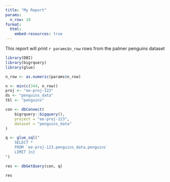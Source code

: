 ```yaml
---
title: "My Report"
params:
  n_row: 10
format:
  html:
    embed-resources: true
---
```


This report will print `r params$n_row` rows from the palmer penguins dataset

```r
library(DBI)
library(bigrquery)
library(glue)

n_row <- as.numeric(params$n_row)

n <- min(c(344, n_row))
proj <- "ee-proj-123"
ds <- "penguins_data"
tbl <- "penguins"

con <- dbConnect(
    bigrquery::bigquery(),
    project = "ee-proj-123",
    dataset = "penguins_data"
)

q <- glue_sql("
    SELECT *
    FROM `ee-proj-123.penguins_data.penguins`
    LIMIT {n}
")

res <- dbGetQuery(con, q)

res
```